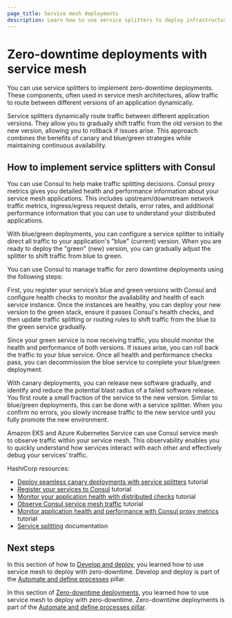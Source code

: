 ```yaml
---
page_title: Service mesh deployments
description: Learn how to use service splitters to deploy infrastructure and applications with zero downtime.
---
```


# Zero-downtime deployments with service mesh

You can use service splitters to implement zero-downtime deployments. These components, often used in service mesh architectures, allow traffic to route between different versions of an application dynamically.

Service splitters dynamically route traffic between different application versions. They allow you to gradually shift traffic from the old version to the new version, allowing you to rollback if issues arise. This approach combines the benefits of canary and blue/green strategies while maintaining continuous availability.

## How to implement service splitters with Consul

You can use Consul to help make traffic splitting decisions. Consul proxy metrics gives you detailed health and performance information about your service mesh applications. This includes upstream/downstream network traffic metrics, ingress/egress request details, error rates, and additional performance information that you can use to understand your distributed applications.

With blue/green deployments, you can configure a service splitter to initially direct all traffic to your application's "blue" (current) version. When you are ready to deploy the "green" (new) version, you can gradually adjust the splitter to shift traffic from blue to green.

You can use Consul to manage traffic for zero downtime deployments using the following steps:

First, you register your service’s blue and green versions with Consul and configure health checks to monitor the availability and health of each service instance. Once the instances are healthy, you can deploy your new version to the green stack, ensure it passes Consul's health checks, and then update traffic splitting or routing rules to shift traffic from the blue to the green service gradually.

Since your green service is now receiving traffic, you should monitor the health and performance of both versions. If issues arise, you can roll back the traffic to your blue service. Once all health and performance checks pass, you can decommission the blue service to complete your blue/green deployment.

With canary deployments, you can release new software gradually, and identify and reduce the potential blast radius of a failed software release. You first route a small fraction of the service to the new version. Similar to blue/green deployments, this can be done with a service splitter. When you confirm no errors, you slowly increase traffic to the new service until you fully promote the new environment.

Amazon EKS and Azure Kubernetes Service can use Consul service mesh to observe traffic within your service mesh. This observability enables you to quickly understand how services interact with each other and effectively debug your services' traffic.

HashiCorp resources:
- [Deploy seamless canary deployments with service splitters](/consul/tutorials/control-network-traffic/service-splitters-canary-deployment) tutorial
- [Register your services to Consul](/consul/tutorials/get-started-vms/virtual-machine-gs-service-discovery) tutorial
- [Monitor your application health with distributed checks](/consul/tutorials/connect-services/monitor-applications-health-checks) tutorial
- [Observe Consul service mesh traffic](/consul/tutorials/get-started-kubernetes/kubernetes-gs-observability?variants=consul-deploy%3Ahcp) tutorial
- [Monitor application health and performance with Consul proxy metrics](/consul/tutorials/observe-your-network/proxy-metrics) tutorial
- [Service splitting](/consul/docs/reference/config-entry/service-splitter) documentation

## Next steps

In this section of how to [Develop and deploy](link), you learned how to use service mesh to deploy with zero-downtime. Develop and deploy is part of the [Automate and define processes](link) pillar.

In this section of [Zero-downtime deployments](/well-architected-framework/automate-and-define-processes/develop-and-deploy/zero-downtime-deployments/overview), you learned how to use service mesh to deploy with zero-downtime. Zero-downtime deployments is part of the [Automate and define processes pillar](/well-architected-framework/automate-and-define-processes/introduction).
